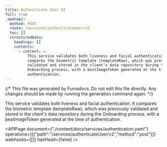 ```yaml
---
title: Authenticate User V2
full: true
_openapi:
  method: POST
  route: /services/authenticateUser/v2
  toc: []
  structuredData:
    headings: []
    contents:
      - content: >-
          This service validates both liveness and facial authentication. It
          compares the biometric template (templateRaw), which was previously
          validated and stored in the client's data repository during the
          Onboarding process, with a bestImageToken generated at the time of
          authentication.
---
```


{/* This file was generated by Fumadocs. Do not edit this file directly. Any changes should be made by running the generation command again. */}

This service validates both liveness and facial authentication. It compares the biometric template (templateRaw), which was previously validated and stored in the client's data repository during the Onboarding process, with a bestImageToken generated at the time of authentication.

<APIPage document={"./content/docs/services/authentication.yaml"} operations={[{"path":"/services/authenticateUser/v2","method":"post"}]} webhooks={[]} hasHead={false} />